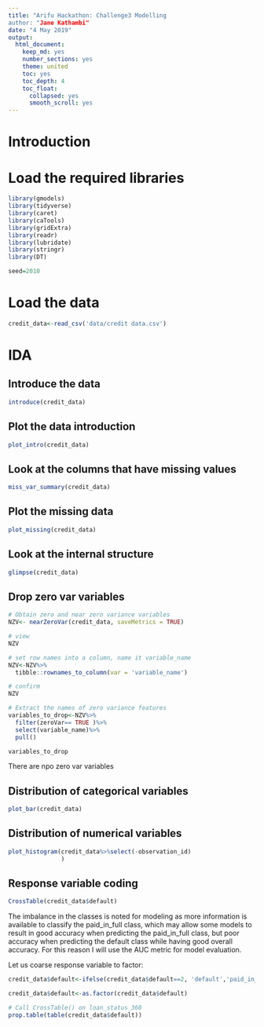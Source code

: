```yaml
---
title: "Arifu Hackathon: Challenge3 Modelling
author: "Jane Kathambi"
date: "4 May 2019"
output: 
  html_document:
    keep_md: yes
    number_sections: yes
    theme: united
    toc: yes
    toc_depth: 4
    toc_float:
      collapsed: yes
      smooth_scroll: yes
---
```

# Introduction


# Load the required libraries
```r
library(gmodels)
library(tidyverse)
library(caret)
library(caTools)
library(gridExtra)
library(readr)
library(lubridate)
library(stringr)
library(DT)

seed=2010
```

# Load the data
```r
credit_data<-read_csv('data/credit data.csv')
```

# IDA

## Introduce the data
```r
introduce(credit_data)
```

## Plot the data introduction
```r
plot_intro(credit_data)
```

## Look at the columns that have missing values
```r
miss_var_summary(credit_data)
```

## Plot the missing data
```r
plot_missing(credit_data)
```


## Look at the internal structure
```r
glimpse(credit_data)
```

## Drop zero var variables
```r
# Obtain zero and near zero variance variables
NZV<- nearZeroVar(credit_data, saveMetrics = TRUE)

# view
NZV

# set row names into a column, name it variable_name
NZV<-NZV%>%
  tibble::rownames_to_column(var = 'variable_name')

# confirm
NZV
```


```r
# Extract the names of zero variance features
variables_to_drop<-NZV%>%
  filter(zeroVar== TRUE )%>%
  select(variable_name)%>%
  pull()

variables_to_drop
```

There are npo zero var variables


## Distribution of categorical variables
```r
plot_bar(credit_data)
```

## Distribution of numerical variables
```r
plot_histogram(credit_data%>%select(-observation_id)
               )
```

## Response variable coding
```r
CrossTable(credit_data$default)
```

The imbalance in the classes is noted for modeling as more information is available to classify the paid_in_full class, which may allow some models to result in good accuracy when predicting the paid_in_full class, but poor accuracy when predicting the default class while having good overall accuracy. For this reason I will use the AUC metric for model evaluation.

Let us coarse response variable to factor:
```r
credit_data$default<-ifelse(credit_data$default==2, 'default','paid_in_full' )

credit_data$default<-as.factor(credit_data$default)
```

```r
# Call CrossTable() on loan_status_360
prop.table(table(credit_data$default))
```

